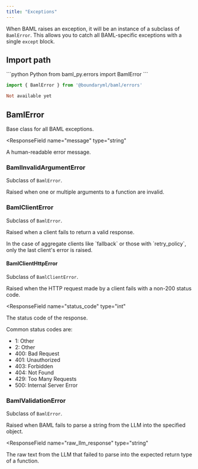```yaml
---
title: "Exceptions"
---
```


When BAML raises an exception, it will be an instance of a subclass of `BamlError`. This allows you to catch all BAML-specific exceptions with a single `except` block.

## Import path
<CodeGroup>
```python Python
from baml_py.errors import BamlError
```

```typescript TypeScript
import { BamlError } from '@boundaryml/baml/errors'
```

```ruby Ruby
Not available yet
```  
</CodeGroup>


## BamlError

Base class for all BAML exceptions.  

<ResponseField
  name="message"
  type="string"
>
  A human-readable error message.
</ResponseField>

### BamlInvalidArgumentError

Subclass of `BamlError`.

Raised when one or multiple arguments to a function are invalid.

### BamlClientError

Subclass of `BamlError`.

Raised when a client fails to return a valid response.

<Warning>
In the case of aggregate clients like `fallback` or those with `retry_policy`, only the last client's error is raised.  
</Warning>

#### BamlClientHttpError

Subclass of `BamlClientError`.

Raised when the HTTP request made by a client fails with a non-200 status code.

<ResponseField
  name="status_code"
  type="int"
>
  The status code of the response.

Common status codes are:

- 1: Other
- 2: Other
- 400: Bad Request
- 401: Unauthorized
- 403: Forbidden
- 404: Not Found
- 429: Too Many Requests
- 500: Internal Server Error
</ResponseField>

### BamlValidationError

Subclass of `BamlError`.

Raised when BAML fails to parse a string from the LLM into the specified object.

<ResponseField
  name="raw_llm_response"
  type="string"
>
  The raw text from the LLM that failed to parse into the expected return type of a function.
</ResponseField>
